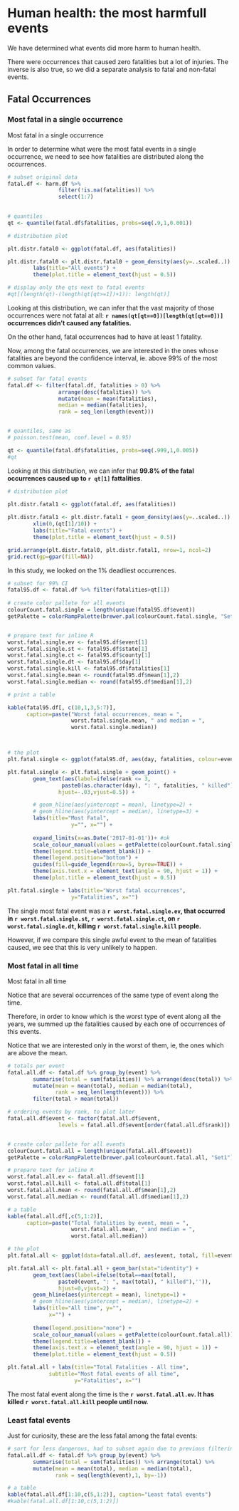 # Human health: the most harmfull events

We have determined what events did more harm to human health.

There were occurrences that caused zero fatalities but a lot of injuries.  The inverse is also true, so we did a separate analysis to fatal and non-fatal events.


## Fatal Occurrences

### Most fatal in a single occurrence

Most fatal in a single occurrence


In order to determine what were the most fatal events in a single occurrence, we need to see how fatalities are distributed along the occurrences.


```r
# subset original data
fatal.df <- harm.df %>% 
                filter(!is.na(fatalities)) %>%
                select(1:7)

  
# quantiles
qt <- quantile(fatal.df$fatalities, probs=seq(.9,1,0.001))

# distribution plot

plt.distr.fatal0 <- ggplot(fatal.df, aes(fatalities))

plt.distr.fatal0 <- plt.distr.fatal0 + geom_density(aes(y=..scaled..)) + xlim(0,.5) + 
        labs(title="All events") +
        theme(plot.title = element_text(hjust = 0.5))

# display only the qts next to fatal events
#qt[(length(qt)-(length(qt[qt>=1])+1)): length(qt)]
```

    
         

Looking at this distribution, we can infer that the vast majority of those occurrences were not fatal at all: **`r names(qt[qt==0])[length(qt[qt==0])]` occurrences didn't caused any fatalities.**

On the other hand, fatal occurrences had to have at least 1 fatality.

Now, among the fatal occurrences, we are interested in the ones whose fatalities are beyond the confidence interval, ie. above 99% of the most common values. 



```r

# subset for fatal events
fatal.df <- filter(fatal.df, fatalities > 0) %>%
                arrange(desc(fatalities)) %>%
                mutate(mean = mean(fatalities), 
                median = median(fatalities),
                rank = seq_len(length(event)))


# quantiles, same as 
# poisson.test(mean, conf.level = 0.95)

qt <- quantile(fatal.df$fatalities, probs=seq(.999,1,0.005))
#qt
```

Looking at this distribution, we can infer that **99.8% of the fatal occurrences caused up to `r qt[1]` fattalities**.



```r


# distribution plot
 
plt.distr.fatal1 <- ggplot(fatal.df, aes(fatalities))

plt.distr.fatal1 <- plt.distr.fatal1 + geom_density(aes(y=..scaled..)) + 
        xlim(0,(qt[1]/10)) + 
        labs(title="Fatal events") +
        theme(plot.title = element_text(hjust = 0.5))


```

```r
grid.arrange(plt.distr.fatal0, plt.distr.fatal1, nrow=1, ncol=2)
grid.rect(gp=gpar(fill=NA))
```




In this study, we looked on the 1% deadliest occurrences. 



```r
# subset for 99% CI
fatal95.df <- fatal.df %>% filter(fatalities>qt[1])
                
# create color pallete for all events
colourCount.fatal.single = length(unique(fatal95.df$event))
getPalette = colorRampPalette(brewer.pal(colourCount.fatal.single, "Set1"))


# prepare text for inline R
worst.fatal.single.ev <- fatal95.df$event[1]
worst.fatal.single.st <- fatal95.df$state[1]
worst.fatal.single.ct <- fatal95.df$county[1]
worst.fatal.single.dt <- fatal95.df$day[1]
worst.fatal.single.kill <- fatal95.df$fatalities[1]
worst.fatal.single.mean <- round(fatal95.df$mean[1],2)
worst.fatal.single.median <- round(fatal95.df$median[1],2)

# print a table

kable(fatal95.df[, c(10,1,3,5:7)], 
      caption=paste("Worst fatal occurrences, mean = ",
                    worst.fatal.single.mean, " and median = ",
                    worst.fatal.single.median))




```



```r
# the plot
plt.fatal.single <- ggplot(fatal95.df, aes(day, fatalities, colour=event))

plt.fatal.single <- plt.fatal.single + geom_point() +
        geom_text(aes(label=ifelse(rank <= 3,
                 paste0(as.character(day), ": ", fatalities, " killed") ,""),
                hjust=-.03,vjust=0.5)) +

        # geom_hline(aes(yintercept = mean), linetype=2) +
        # geom_hline(aes(yintercept = median), linetype=3) +
        labs(title="Most Fatal",
                    y="", x="") +
    
        expand_limits(x=as.Date('2017-01-01'))+ #ok
        scale_colour_manual(values = getPalette(colourCount.fatal.single))+                
        theme(legend.title=element_blank()) +
        theme(legend.position="bottom") +
        guides(fill=guide_legend(nrow=5, byrow=TRUE)) +
        theme(axis.text.x = element_text(angle = 90, hjust = 1)) + 
        theme(plot.title = element_text(hjust = 0.5))                 

plt.fatal.single + labs(title="Worst fatal occurrences",
                    y="Fatalities", x="")

```


The single most fatal event was a **`r worst.fatal.single.ev`, that occurred in `r worst.fatal.single.st`, `r worst.fatal.single.ct`, on `r worst.fatal.single.dt`, killing `r worst.fatal.single.kill` people.**

However, if we compare this single awful event to the mean of fatalities caused, we see that this is very unlikely to happen.



### Most fatal in all time
Most fatal in all time

Notice that are several occurrences of the same type of event along the time. 

Therefore, in order to know which is the worst type of event along all the years, we summed up the fatalities caused by each one of occurrences of this events. 

Notice that we are interested only in the worst of them, ie, the ones which are above the mean.




```r

# totals per event
fatal.all.df <- fatal.df %>% group_by(event) %>%
        summarise(total = sum(fatalities)) %>% arrange(desc(total)) %>% 
        mutate(mean = mean(total), median = median(total),
               rank = seq_len(length(event))) %>%
        filter(total > mean(total))

# ordering events by rank, to plot later
fatal.all.df$event <- factor(fatal.all.df$event,
                levels = fatal.all.df$event[order(fatal.all.df$rank)])


# create color pallete for all events
colourCount.fatal.all = length(unique(fatal.all.df$event))
getPalette = colorRampPalette(brewer.pal(colourCount.fatal.all, "Set1"))

# prepare text for inline R
worst.fatal.all.ev <- fatal.all.df$event[1]
worst.fatal.all.kill <- fatal.all.df$total[1]
worst.fatal.all.mean <- round(fatal.all.df$mean[1],2)
worst.fatal.all.median <- round(fatal.all.df$median[1],2)

# a table
kable(fatal.all.df[,c(5,1:2)],
      caption=paste("Total fatalities by event, mean = ",
                    worst.fatal.all.mean, " and median = ",
                    worst.fatal.all.median))

```




```r

# the plot
plt.fatal.all <- ggplot(data=fatal.all.df, aes(event, total, fill=event))

plt.fatal.all <- plt.fatal.all + geom_bar(stat="identity") +
        geom_text(aes(label=ifelse(total==max(total),
                paste0(event, ": ", max(total), " killed"),'')),
                hjust=0,vjust=2) +
        geom_hline(aes(yintercept = mean), linetype=1) +
        # geom_hline(aes(yintercept = median), linetype=2) +
        labs(title="All time", y="",
             x="") + 
                
        theme(legend.position="none") +        
        scale_colour_manual(values = getPalette(colourCount.fatal.all))+                
        theme(legend.title=element_blank()) +
        theme(axis.text.x = element_text(angle = 90, hjust = 1)) + 
        theme(plot.title = element_text(hjust = 0.5))                 

plt.fatal.all + labs(title="Total Fatalities - All time",
             subtitle="Most fatal events of all time",
                     y="Fatalities", x="")

```


The most fatal event along the time is the **`r worst.fatal.all.ev`. It has killed `r worst.fatal.all.kill` people until now.**

### Least fatal events

Just for curiosity, these are the less fatal among the fatal events:

```r
# sort for less dangerous, had to subset again due to previous filtering
fatal.all.df <- fatal.df %>% group_by(event) %>%
        summarise(total = sum(fatalities)) %>% arrange(total) %>% 
        mutate(mean = mean(total), median = median(total),
               rank = seq(length(event),1, by=-1))

# a table
kable(fatal.all.df[1:10,c(5,1:2)], caption="Least fatal events")
#kable(fatal.all.df[1:10,c(5,1:2)])


```

